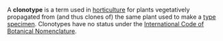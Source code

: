 A '''clonotype''' is a term used in [[horticulture]] for plants vegetatively propagated from (and thus clones of) the same plant used to make a [[type specimen]].  Clonotypes have no status under the [[International Code of Botanical Nomenclature]].
